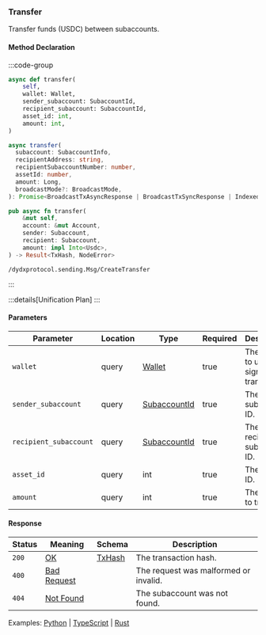 ### Transfer

Transfer funds (USDC) between subaccounts.

#### Method Declaration

:::code-group

```python [Python]
async def transfer(
    self,
    wallet: Wallet,
    sender_subaccount: SubaccountId,
    recipient_subaccount: SubaccountId,
    asset_id: int,
    amount: int,
)
```

```typescript [TypeScript]
async transfer(
  subaccount: SubaccountInfo,
  recipientAddress: string,
  recipientSubaccountNumber: number,
  assetId: number,
  amount: Long,
  broadcastMode?: BroadcastMode,
): Promise<BroadcastTxAsyncResponse | BroadcastTxSyncResponse | IndexedTx>
```

```rust [Rust]
pub async fn transfer(
    &mut self,
    account: &mut Account,
    sender: Subaccount,
    recipient: Subaccount,
    amount: impl Into<Usdc>,
) -> Result<TxHash, NodeError>
```

```url [API]
/dydxprotocol.sending.Msg/CreateTransfer
```

:::

:::details[Unification Plan]
:::

#### Parameters

| Parameter              | Location | Type           | Required | Description                                    |
| ---------------------- | -------- | -------------- | -------- | ---------------------------------------------- |
| `wallet`               | query    | [Wallet]       | true     | The wallet to use for signing the transaction. |
| `sender_subaccount`    | query    | [SubaccountId] | true     | The sender subaccount ID.                      |
| `recipient_subaccount` | query    | [SubaccountId] | true     | The recipient subaccount ID.                   |
| `asset_id`             | query    | int            | true     | The asset ID.                                  |
| `amount`               | query    | int            | true     | The amount to transfer.                        |

#### Response

| Status | Meaning       | Schema   | Description                           |
| ------ | ------------- | -------- | ------------------------------------- |
| `200`  | [OK]          | [TxHash] | The transaction hash.                 |
| `400`  | [Bad Request] |          | The request was malformed or invalid. |
| `404`  | [Not Found]   |          | The subaccount was not found.         |

Examples: [Python] | [TypeScript] | [Rust]

[Python]: https://github.com/dydxprotocol/v4-clients/blob/main/v4-client-py-v2/examples/transfer_example_transfer.py
[TypeScript]: https://github.com/dydxprotocol/v4-clients/blob/main/v4-client-js/examples/transfer_example_subaccount_transfer.ts
[Rust]: https://github.com/dydxprotocol/v4-clients/blob/main/v4-client-rs/client/examples/transfer.rs
[Wallet]: /types/wallet
[SubaccountId]: /types/subaccount_id
[OK]: /types/ok
[TxHash]: /types/tx_hash
[Bad Request]: /types/bad-request
[Not Found]: /types/not-found

